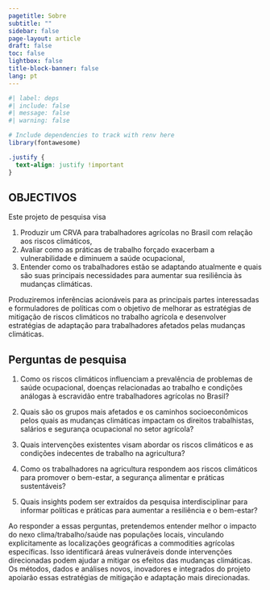 ```yaml
---
pagetitle: Sobre
subtitle: ""
sidebar: false
page-layout: article
draft: false
toc: false
lightbox: false
title-block-banner: false
lang: pt
---
```


```r
#| label: deps
#| include: false
#| message: false
#| warning: false

# Include dependencies to track with renv here
library(fontawesome)
```

:::{.column-body-outset}

```css
.justify {
  text-align: justify !important
}
```

::: {.justify}

## OBJECTIVOS

Este projeto de pesquisa visa

1. Produzir um CRVA para trabalhadores agrícolas no Brasil com relação aos riscos climáticos,
2. Avaliar como as práticas de trabalho forçado exacerbam a vulnerabilidade e diminuem a saúde ocupacional,
3. Entender como os trabalhadores estão se adaptando atualmente e quais são suas principais necessidades para aumentar sua resiliência às mudanças climáticas.

Produziremos inferências acionáveis para as principais partes interessadas e formuladores de políticas com o objetivo de melhorar as estratégias de mitigação de riscos climáticos no trabalho agrícola e desenvolver estratégias de adaptação para trabalhadores afetados pelas mudanças climáticas.

## Perguntas de pesquisa

1. Como os riscos climáticos influenciam a prevalência de problemas de saúde ocupacional, doenças relacionadas ao trabalho e condições análogas à escravidão entre trabalhadores agrícolas no Brasil?

2. Quais são os grupos mais afetados e os caminhos socioeconômicos pelos quais as mudanças climáticas impactam os direitos trabalhistas, salários e segurança ocupacional no setor agrícola?
3. Quais intervenções existentes visam abordar os riscos climáticos e as condições indecentes de trabalho na agricultura?
4. Como os trabalhadores na agricultura respondem aos riscos climáticos para promover o bem-estar, a segurança alimentar e práticas sustentáveis?
5. Quais insights podem ser extraídos da pesquisa interdisciplinar para informar políticas e práticas para aumentar a resiliência e o bem-estar?

Ao responder a essas perguntas, pretendemos entender melhor o impacto do nexo clima/trabalho/saúde nas populações locais, vinculando explicitamente as localizações geográficas a commodities agrícolas específicas. Isso identificará áreas vulneráveis donde intervenções direcionadas podem ajudar a mitigar os efeitos das mudanças climáticas. Os métodos, dados e análises novos, inovadores e integrados do projeto apoiarão essas estratégias de mitigação e adaptação mais direcionadas.

::: 

:::

